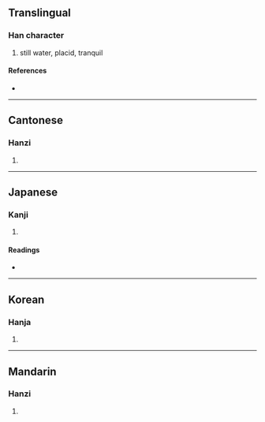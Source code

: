 {{character info/new}}
==Translingual==

===Han character===
{{Han char|rn=85|rad=水|as=13|sn=16|four=30116|canj=EYWM|ids=⿰氵亶}}

# still water, placid, tranquil

====References====
* {{Han ref|kx=0653.310|dkj=18416|dj=1063.240|hdz=31763.030|uh=6FB6|ud=28598|bh=BF47|bd=48967}}

----

==Cantonese==

===Hanzi===
{{yue-hanzi|jyut=|y=sin4}}

# {{defn|lang=yue|sort=水13}}

----

==Japanese==

===Kanji===
{{ja-kanji|grade=|rs=水13}}

# {{defn|lang=ja|sort=水13}}

====Readings====
* {{ja-readings|on=[[せん]] (sen), [[ぜん]] (zen), [[てん]] (ten), [[でん]] (den)|kun=}}

----

==Korean==

===Hanja===
{{ko-hanja|hangeul=전|eumhun=|rv=jeon|mr=chŏn|y=cen}}

# {{defn|lang=ko|sort=水13}}

----

==Mandarin==

===Hanzi===
{{cmn-hanzi|pin=[[chán]] ([[chan2]])|wg=ch'an<sup>2</sup>}}

# {{defn|lang=cmn|sort=水13}}